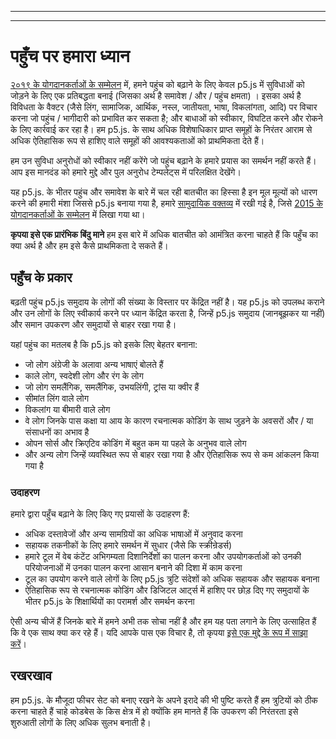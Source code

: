 
---

---
# पहुँच पर हमारा ध्यान

[२०१९ के योगदानकर्ताओं के सम्मेलन](https://p5js.org/community/contributors-conference-2019.html) में, हमने पहुंच को बढ़ाने के लिए केवल p5.js में सुविधाओं को जोड़ने के लिए एक प्रतिबद्धता बनाई (जिसका अर्थ है समावेश / और / पहुंच क्षमता) । इसका अर्थ है विविधता के वैक्टर (जैसे लिंग, सामाजिक, आर्थिक, नस्ल, जातीयता, भाषा, विकलांगता, आदि) पर विचार करना जो पहुंच / भागीदारी को प्रभावित कर सकता है; और बाधाओं को स्वीकार, विघटित करने और रोकने के लिए कार्रवाई कर रहा है। हम p5.js. के साथ अधिक विशेषाधिकार प्राप्त समूहों के निरंतर आराम से अधिक ऐतिहासिक रूप से हाशिए वाले समूहों की आवश्यकताओं को प्राथमिकता देते हैं।

हम उन सुविधा अनुरोधों को स्वीकार नहीं करेंगे जो पहुंच बढ़ाने के हमारे प्रयास का समर्थन नहीं करते हैं। आप इस मानदंड को हमारे मुद्दे और पुल अनुरोध टेम्पलेट्स में परिलक्षित देखेंगे।

यह p5.js. के भीतर पहुंच और समावेश के बारे में चल रही बातचीत का हिस्सा है इन मूल मूल्यों को धारण करने की हमारी मंशा जिससे p5.js बनाया गया है, हमारे [सामुदायिक वक्तव्य](../CODE_OF_CONDUCT/) में रखी गई है, जिसे [2015 के योगदानकर्ताओं के सम्मेलन](https://p5js.org/community/contributors-conference-2015.html) में लिखा गया था।

**कृपया इसे एक प्रारंभिक बिंदु माने** हम इस बारे में अधिक बातचीत को आमंत्रित करना चाहते हैं कि पहुँच का क्या अर्थ है और हम इसे कैसे प्राथमिकता दे सकते हैं।

## पहुँच के प्रकार

बढ़ती पहुंच p5.js समुदाय के लोगों की संख्या के विस्तार पर केंद्रित नहीं है। यह p5.js को उपलब्ध कराने और उन लोगों के लिए स्वीकार्य करने पर ध्यान केंद्रित करता है, जिन्हें p5.js समुदाय (जानबूझकर या नहीं) और समान उपकरण और समुदायों से बाहर रखा गया है।

यहां पहुंच का मतलब है कि p5.js को इसके लिए बेहतर बनाना:

- जो लोग अंग्रेजी के अलावा अन्य भाषाएं बोलते हैं
- काले लोग, स्वदेशी लोग और रंग के लोग
- जो लोग समलैंगिक, समलैंगिक, उभयलिंगी, ट्रांस या क्वीर हैं
- सीमांत लिंग वाले लोग
- विकलांग या बीमारी वाले लोग
- वे लोग जिनके पास कक्षा या आय के कारण रचनात्मक कोडिंग के साथ जुड़ने के अवसरों और / या संसाधनों का अभाव है
- ओपन सोर्स और क्रिएटिव कोडिंग में बहुत कम या पहले के अनुभव वाले लोग
- और अन्य लोग जिन्हें व्यवस्थित रूप से बाहर रखा गया है और ऐतिहासिक रूप से कम आंकलन किया गया है

### उदाहरण

हमारे द्वारा पहुँच बढ़ाने के लिए किए गए प्रयासों के उदाहरण हैं:

- अधिक दस्तावेजों और अन्य सामग्रियों का अधिक भाषाओं में अनुवाद करना
- सहायक तकनीकों के लिए हमारे समर्थन में सुधार (जैसे कि स्क्रीन्रेडर्स)
- हमारे टूल में वेब कंटेंट अभिगम्यता दिशानिर्देशों का पालन करना और उपयोगकर्ताओं को उनकी परियोजनाओं में उनका पालन करना आसान बनाने की दिशा में काम करना
- टूल का उपयोग करने वाले लोगों के लिए p5.js त्रुटि संदेशों को अधिक सहायक और सहायक बनाना
- ऐतिहासिक रूप से रचनात्मक कोडिंग और डिजिटल आर्ट्स में हाशिए पर छोड़ दिए गए समुदायों के भीतर p5.js के शिक्षार्थियों का परामर्श और समर्थन करना

ऐसी अन्य चीजें हैं जिनके बारे में हमने अभी तक सोचा नहीं है और हम यह पता लगाने के लिए उत्साहित हैं कि वे एक साथ क्या कर रहे हैं। यदि आपके पास एक विचार है, तो कृपया [इसे एक मुद्दे के रूप में साझा करें](https://github.com/processing/p5.js/issues/new/choose)।

## रखरखाव

हम p5.js. के मौजूदा फीचर सेट को बनाए रखने के अपने इरादे की भी पुष्टि करते हैं हम त्रुटियों को ठीक करना चाहते हैं चाहे कोडबेस के किस क्षेत्र में हो क्योंकि हम मानते हैं कि उपकरण की निरंतरता इसे शुरुआती लोगों के लिए अधिक सुलभ बनाती है।
  